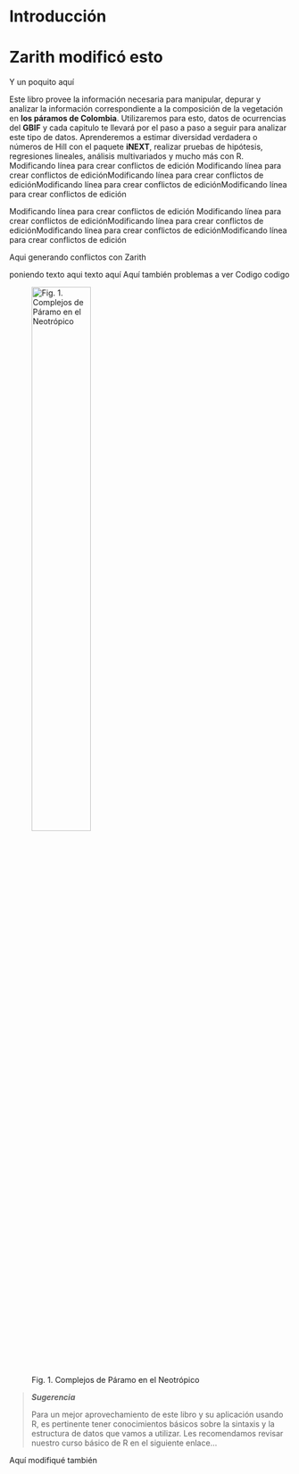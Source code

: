 
# Introducción {-}
Zarith modificó esto
=======

Y un poquito aquí


Este libro provee la información necesaria para manipular, depurar y analizar la información correspondiente a la composición de la vegetación en **los páramos de Colombia**. Utilizaremos para esto, datos de ocurrencias del **GBIF** y cada capitulo te llevará por el paso a paso a seguir para analizar este tipo de datos. Aprenderemos a estimar diversidad verdadera o números de Hill con el paquete **iNEXT**, realizar pruebas de hipótesis, regresiones lineales, análisis multivariados y mucho más con R.
Modificando línea para crear conflictos de edición Modificando línea para crear conflictos de ediciónModificando línea para crear conflictos de ediciónModificando línea para crear conflictos de ediciónModificando línea para crear conflictos de edición


Modificando línea para crear conflictos de edición Modificando línea para crear conflictos de ediciónModificando línea para crear conflictos de ediciónModificando línea para crear conflictos de ediciónModificando línea para crear conflictos de edición

Aqui generando conflictos con Zarith

poniendo texto aqui
texto aquí
Aquí también problemas a ver
Codigo codigo



![Fig. 1. Complejos de Páramo en el Neotrópico](map_par_V5.png){width=50%}


>**_Sugerencia_**
>
>Para un mejor aprovechamiento de este libro y su aplicación usando R, es pertinente tener conocimientos básicos sobre la sintaxis y la estructura de datos que vamos a utilizar. Les recomendamos revisar nuestro curso básico de R en el siguiente enlace...
  
Aquí modifiqué también